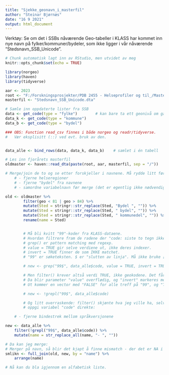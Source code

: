 ```yaml
---
title: "Sjekke_geonavn_i_masterfil"
author: "Steinar Bjørnæs"
date: "16 9 2021"
output: html_document
---
```


Verktøy: Se om det i SSBs nåværende Geo-tabeller i KLASS har kommet inn nye navn
på fylker/kommuner/bydeler, som ikke ligger i vår nåværende "Stedsnavn_SSB_Unicode".


```r
# Chunk automatisk lagt inn av RStudio, men utvidet av meg
knitr::opts_chunk$set(echo = TRUE)

library(norgeo)
library(haven)
library(tidyverse)
```

```r
aar <- 2023
root <- "F:/Forskningsprosjekter/PDB 2455 - Helseprofiler og til_/Masterfiler"
masterfil <- "Stedsnavn_SSB_Unicode.dta"
```


```r
# Samle inn oppdaterte lister fra SSB
data <- get_code(type = "fylke")        # kan bare ta ett geonivå om gangen.
data_k <- get_code(type = "kommune")
data_b <- get_code(type = "bydel")

```

```r
### OBS: Function read_csv finnes i både norgeo og readr/tidyverse.
#   Vær eksplisitt (::) ved evt. bruk av den.


data_alle <- bind_rows(data, data_k, data_b)    # samlet i én tabell

# Les inn fjorårets masterfil
oldmaster <- haven::read_dta(paste(root, aar, masterfil, sep = "/"))

# Merge/join de to og se etter forskjeller i navnene. Må rydde litt først.
    # - fjerne helseregioner
    # - fjerne "bydel" fra navnene
    # - samordne variabelnavn før merge (det er egentlig ikke nødvendig)

old <- oldmaster %>% 
        filter(geo < 81 | geo > 84) %>%
        mutate(Sted = stringr::str_replace(Sted, "Bydel ", "")) %>%
        mutate(Sted = stringr::str_replace(Sted, " bydel", "")) %>%
        mutate(Sted = stringr::str_replace(Sted, " kommunedel", "")) %>%
        rename(name = Sted)


        # Må bli kvitt "99"-koder fra KLASS-dataene.
        # Hvordan filtrere fram de radene der "code: siste to tegn ikke er 99"?
        # grep() er pattern matching med regexp.
        # value = TRUE gir selve verdiene ut, ikke deres indexer.
        # invert = TRUE finner de som IKKE matchet.
        # "99" er søketeksten. $ er "slutten av linja". Må ikke bruke [], for da tar den ALLE 9-tall.

        # new <- grep("99$", data_alle$code, value = TRUE, invert = TRUE)

        # Men filter() krever altså verdi TRUE, ikke geokodene. Det får jeg med grepl().
        # Da blir parameter "value" overflødig, og "invert" markeres med ! i stedet.
        # Ut kommer en vector med "FALSE" for alle treff på "99", og "TRUE" på alt annet.

        # new <- !grepl("99$", data_alle$code)

        # Og litt overraskende: filter() skjønte hva jeg ville ha, selv uten å 
        # oppgi variabel "code" direkte:

    # - fjerne bindestrek mellom språkversjonene

new <- data_alle %>% 
    filter(!grepl("99$", data_alle$code)) %>%
    mutate(name = str_replace_all(name, "- ", ""))

# Da kan jeg merge:
# Merger på navn, så blir det kjapt å finne mismatch - der det er NA i de andre vars.
smlikn <- full_join(old, new, by = "name") %>%
    arrange(name)

# Nå kan du bla igjennom en alfabetisk liste.

```